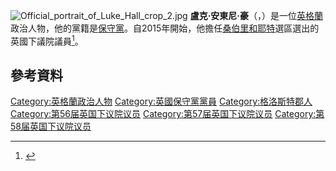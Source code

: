 [[File:Official_portrait_of_Luke_Hall_crop_2.jpg|thumb]]
'''盧克·安東尼·豪'''（{{lang-en|Luke Anthony Hall}}，{{bd|1986年|7月8日}}）是一位[[英格蘭|英格蘭]]政治人物，他的黨籍是[[保守黨_(英國)|保守黨]]。自2015年開始，他擔任[[桑伯里和耶特_(英國國會選區)|桑伯里和耶特]]選區選出的英國下議院議員<ref>{{Cite news|title=Thornbury & Yate parliamentary constituency - Election 2019|url=https://www.bbc.co.uk/news/politics/constituencies/E14000994|accessdate=2021-01-31|language=en-GB|author=|date=|work=|publisher=BBC News|format=|archive-date=2019-04-11|archive-url=https://web.archive.org/web/20190411095603/https://www.bbc.co.uk/news/politics/constituencies/E14000994|dead-url=no}}</ref>。

==參考資料==
{{Reflist}}

{{DEFAULTSORT:Hall, Luke}}

[[Category:英格蘭政治人物|Category:英格蘭政治人物]]
[[Category:英國保守黨黨員|Category:英國保守黨黨員]]
[[Category:格洛斯特郡人|Category:格洛斯特郡人]]
[[Category:第56届英国下议院议员|Category:第56届英国下议院议员]]
[[Category:第57届英国下议院议员|Category:第57届英国下议院议员]]
[[Category:第58届英国下议院议员|Category:第58届英国下议院议员]]
